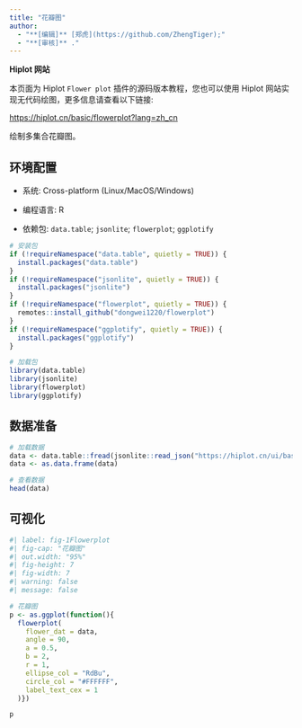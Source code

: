 ```yaml
---
title: "花瓣图"
author:
  - "**[编辑]** [郑虎](https://github.com/ZhengTiger);"
  - "**[审核]** ."
---
```


::: callout-note
**Hiplot 网站**

本页面为 Hiplot `Flower plot` 插件的源码版本教程，您也可以使用 Hiplot 网站实现无代码绘图，更多信息请查看以下链接:

<https://hiplot.cn/basic/flowerplot?lang=zh_cn>
:::

绘制多集合花瓣图。

## 环境配置

-   系统: Cross-platform (Linux/MacOS/Windows)

-   编程语言: R

-   依赖包: `data.table`; `jsonlite`; `flowerplot`; `ggplotify`

```r
# 安装包
if (!requireNamespace("data.table", quietly = TRUE)) {
  install.packages("data.table")
}
if (!requireNamespace("jsonlite", quietly = TRUE)) {
  install.packages("jsonlite")
}
if (!requireNamespace("flowerplot", quietly = TRUE)) {
  remotes::install_github("dongwei1220/flowerplot")
}
if (!requireNamespace("ggplotify", quietly = TRUE)) {
  install.packages("ggplotify")
}

# 加载包
library(data.table)
library(jsonlite)
library(flowerplot)
library(ggplotify)
```

## 数据准备

```r
# 加载数据
data <- data.table::fread(jsonlite::read_json("https://hiplot.cn/ui/basic/flowerplot/data.json")$exampleData$textarea[[1]])
data <- as.data.frame(data)

# 查看数据
head(data)
```

## 可视化

```r
#| label: fig-1Flowerplot
#| fig-cap: "花瓣图"
#| out.width: "95%"
#| fig-height: 7
#| fig-width: 7
#| warning: false
#| message: false

# 花瓣图
p <- as.ggplot(function(){
  flowerplot(
    flower_dat = data,
    angle = 90,
    a = 0.5,
    b = 2,
    r = 1,
    ellipse_col = "RdBu",
    circle_col = "#FFFFFF",
    label_text_cex = 1
  )})

p
```

